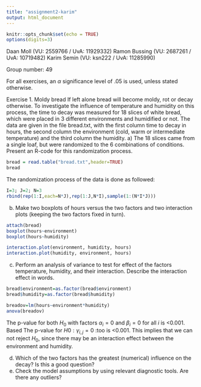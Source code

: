 ```yaml
---
title: "assignment2-karim"
output: html_document
---
```


```r
knitr::opts_chunk$set(echo = TRUE)
options(digits=3)
```

Daan Moll (VU: 2559766 / UvA: 11929332)
Ramon Bussing (VU: 2687261 / UvA: 10719482)
Karim Semin (VU: ksn222 / UvA: 11285990)

Group number: 49


For all exercises, an $\alpha$ significance level of .05 is used, unless stated otherwise.

Exercise 1. Moldy bread
If left alone bread will become moldy, rot or decay otherwise. To investigate the influence of temperature and humidity on this process, the time to decay was measured for 18 slices of white bread, which were placed in 3 different environments and humidified or not. The data are given in the file bread.txt, with the first column time to decay in hours, the second column the environment (cold, warm or intermediate temperature) and the third column the humidity.
a) The 18 slices came from a single loaf, but were randomized to the 6 combinations of conditions. Present an R-code for this randomization process.

```r
bread = read.table("bread.txt",header=TRUE)
bread
```

The randomization process of the data is done as followed:
```r
I=3; J=2; N=3
rbind(rep(1:I,each=N*J),rep(1:J,N*I),sample(1:(N*I*J)))
```


b) Make two boxplots of hours versus the two factors and two interaction plots (keeping the two factors fixed in turn).
```r
attach(bread)
boxplot(hours~environment)
boxplot(hours~humidity)
```
```r
interaction.plot(environment, humidity, hours)
interaction.plot(humidity, environment, hours)
```


c) Perform an analysis of variance to test for effect of the factors temperature, humidity, and their interaction. Describe the interaction effect in words.
```r
bread$environment=as.factor(bread$environment)
bread$humidity=as.factor(bread$humidity)

breadov=lm(hours~environment*humidity)
anova(breadov)
```
The p-value for both  $H_0$ with factors $\alpha_i =0$ and $\beta_i =0$ for all $i$ is <0.001. Based 
The p-value for $H0 :\gamma_{i,j} =0$ :too is <0.001. This implies that we can not reject $H_0$, since there may be an interaction effect between the environment and humidity.

d) Which of the two factors has the greatest (numerical) influence on the decay? Is this a good question?
e) Check the model assumptions by using relevant diagnostic tools. Are there any outliers?

